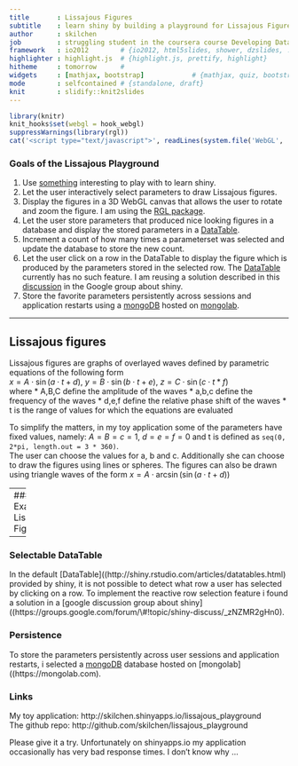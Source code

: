 ```yaml
---
title       : Lissajous Figures 
subtitle    : learn shiny by building a playground for Lissajous Figures  
author      : skilchen
job         : struggling student in the coursera course Developing Data Products
framework   : io2012        # {io2012, html5slides, shower, dzslides, ...}
highlighter : highlight.js  # {highlight.js, prettify, highlight}
hitheme     : tomorrow      # 
widgets     : [mathjax, bootstrap]            # {mathjax, quiz, bootstrap}
mode        : selfcontained # {standalone, draft}
knit        : slidify::knit2slides
---
```

```r
library(knitr)
knit_hooks$set(webgl = hook_webgl)
suppressWarnings(library(rgl))
cat('<script type="text/javascript">', readLines(system.file('WebGL', 'CanvasMatrix.js', package = 'rgl')), '</script>', sep = '\n')
```
### Goals of the Lissajous Playground

1. Use [something](http://en.wikipedia.org/wiki/Lissajous_curve) interesting to play with to learn shiny.
2. Let the user interactively select parameters to draw Lissajous figures.
3. Display the figures in a 3D WebGL canvas that allows the user to rotate and zoom the figure. I am using the [RGL package](https://r-forge.r-project.org/projects/rgl/).
4. Let the user store parameters that produced nice looking figures in a database and display the stored parameters in a [DataTable](http://shiny.rstudio.com/articles/datatables.html).
5. Increment a count of how many times a parameterset was selected and update the database to store the new count.
5. Let the user click on a row in the DataTable to display the figure which is produced by the parameters stored in the selected row. The [DataTable](http://shiny.rstudio.com/articles/datatables.html) currently has no such feature. I am reusing a solution described in this [discussion](https://groups.google.com/forum/#!topic/shiny-discuss/_zNZMR2gHn0) in the Google group about shiny.  
6. Store the favorite parameters persistently across sessions and application restarts using a [mongoDB](http://www.mongodb.org) hosted on [mongolab](http://mongolab.com).


--- 

## Lissajous figures

Lissajous figures are graphs of overlayed waves defined by parametric equations of the following form  
$x = A\cdot\sin(a\cdot t + d)$, $y = B\cdot\sin(b\cdot t + e)$, $z = C\cdot\sin(c\cdot t * f)$  
where 
* A,B,C define the amplitude of the waves
* a,b,c define the frequency of the waves
* d,e,f define the relative phase shift of the waves
* t is the range of values for which the equations are evaluated

To simplify the matters, in my toy application some of the parameters have fixed values, namely: $A = B = c = 1$, $d = e = f = 0$ and t is defined as `seq(0, 2*pi, length.out = 3 * 360)`.  
The user can choose the values for a, b and c. Additionally she can choose to draw the figures using lines or spheres. The figures can also be drawn using triangle waves of the form $x = A \cdot \arcsin(\sin(a \cdot t + d))$

---
### Example Lissajous Figure
```r
tt <- seq(0, 2*pi, length.out=360*3); x <- sin(2*tt); y <- sin(1*tt); z <- sin(3*tt)    
lines3d(x, y, z, col=rainbow(1000))
```
<span><font size="-2">
click and drag to rotate the figure, use the mouse wheel or middle button to zoom.
</font></span>

---
### Selectable DataTable

In the default [DataTable]((http://shiny.rstudio.com/articles/datatables.html) provided by shiny, it is not possible to detect what row a user has selected by clicking on a row. To implement the reactive row selection feature i found a solution in a [google discussion group about shiny]((https://groups.google.com/forum/\\#!topic/shiny-discuss/_zNZMR2gHn0).

### Persistence
To store the parameters persistently across user sessions and application restarts, i selected a [mongoDB](http://www.mongodb.org) database hosted on [mongolab]((https://mongolab.com).  

### Links  
My toy application: http://skilchen.shinyapps.io/lissajous_playground  
The github repo: http://github.com/skilchen/lissajous_playground  

Please give it a try. 
Unfortunately on shinyapps.io my application occasionally has very bad response times. I don't know why ...






